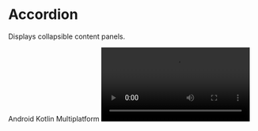 
# Accordion

Displays collapsible content panels.

<TagContainer>
  <Tag>Android</Tag>
  <Tag>Kotlin Multiplatform</Tag>
</TagContainer>
<Video src="https://files.catbox.moe/7d2yk9.mp4" />

<br />

## Installation

```bash copy
./gradlew lumo --add Accordion
```

## Usage

#### Basic Example

```kotlin copy
Accordion(
    headerContent = { Text("Header") },
    bodyContent = { Text("Body Content") }
)
```

#### Group Example

```kotlin copy
val groupState = rememberAccordionGroupState(count = 3, allowMultipleOpen = false)

Column {
    repeat(3) { index ->
        Accordion(
            state = groupState.getState(index),
            headerContent = { Text("Header $index") },
            bodyContent = { Text("Body Content $index") }
        )
    }
}
```

## API Documentation

### Accordion

The `Accordion` composable creates a collapsible section for content with a header and body that expand or collapse with user interaction.

---

#### Parameters

| Parameter           | Type                       | Description                                                           |
| ------------------- | -------------------------- | --------------------------------------------------------------------- |
| `modifier`          | `Modifier`                 | Styles and layouts the root container.                                |
| `headerModifier`    | `Modifier`                 | Styles the header container.                                          |
| `state`             | `AccordionState`           | Controls the expanded/collapsed state of the accordion.               |
| `animate`           | `Boolean`                  | Enables or disables expand/collapse animations.                       |
| `interactionSource` | `MutableInteractionSource` | Handles user interactions such as clicks.                             |
| `headerContent`     | `@Composable () -> Unit`   | Content composable for the header section (clickable by default).     |
| `bodyContent`       | `@Composable () -> Unit`   | Content composable for the body section (visible only when expanded). |

---

### Accordion State

Manages the state of a single accordion instance.

```kotlin
// Create a standalone accordion state
val state = rememberAccordionState(
    initiallyExpanded = false,
    onExpandedChange = { isExpanded ->
        // Handle state changes
    }
)
```

#### Properties

| Property            | Type                | Description                                                         |
| ------------------- | ------------------- | ------------------------------------------------------------------- |
| `expanded`          | `Boolean`           | Indicates whether the accordion is expanded.                        |
| `enabled`           | `Boolean`           | Controls whether the accordion is interactable.                     |
| `clickable`         | `Boolean`           | Determines if the accordion header is clickable.                    |
| `onExpandedChange`  | `(Boolean) -> Unit` | Callback triggered whenever the accordion's expanded state changes. |
| `animationProgress` | `Float`             | Current progress of the expand/collapse animation.                  |

#### Methods

| Method             | Description                                                  |
| ------------------ | ------------------------------------------------------------ |
| `toggle()`         | Toggles the accordion between expanded and collapsed states. |
| `updateProgress()` | Updates the animation progress (internal use).               |
| `collapse()`       | Collapses the accordion.                                     |

---

### Accordion Group State

Coordinates multiple accordions working together.

```kotlin
// Create a group state
val groupState = rememberAccordionGroupState(
    count = 3,
    allowMultipleOpen = false
)

// Access individual accordion states
val firstAccordionState = groupState.getState(0)
```

#### Properties

| Property            | Type      | Default | Description                                                     |
| ------------------- | --------- | ------- | --------------------------------------------------------------- |
| `count`             | `Int`     | -       | Number of accordions in the group.                              |
| `allowMultipleOpen` | `Boolean` | `false` | Determines if multiple accordions can be open at the same time. |

#### Methods

| Method            | Description                                     |
| ----------------- | ----------------------------------------------- |
| `getState(index)` | Returns the `AccordionState` for a given index. |
| `collapseAll()`   | Collapses all accordions in the group.          |
| `expand(index)`   | Expands the accordion at the given index.       |
